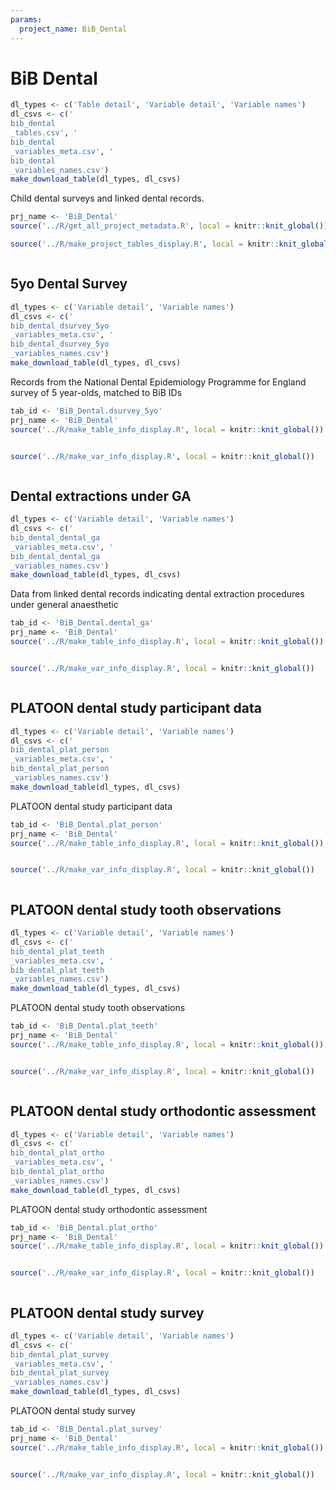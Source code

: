 ```yaml
---
params:
  project_name: BiB_Dental
---
```






# BiB Dental {#bib_dental}


```r
dl_types <- c('Table detail', 'Variable detail', 'Variable names')
dl_csvs <- c('
bib_dental
_tables.csv', '
bib_dental
_variables_meta.csv', '
bib_dental
_variables_names.csv')
make_download_table(dl_types, dl_csvs)
```



Child dental surveys and linked dental records.



```r
prj_name <- 'BiB_Dental'
source('../R/get_all_project_metadata.R', local = knitr::knit_global())
```



```r
source('../R/make_project_tables_display.R', local = knitr::knit_global())
```



```r

```





## 5yo Dental Survey {#bib_dental_dsurvey_5yo}


```r
dl_types <- c('Variable detail', 'Variable names')
dl_csvs <- c('
bib_dental_dsurvey_5yo
_variables_meta.csv', '
bib_dental_dsurvey_5yo
_variables_names.csv')
make_download_table(dl_types, dl_csvs)
```



Records from the National Dental Epidemiology Programme for England survey of 5 year-olds, matched to BiB IDs



```r
tab_id <- 'BiB_Dental.dsurvey_5yo'
prj_name <- 'BiB_Dental'
source('../R/make_table_info_display.R', local = knitr::knit_global())
```



```r

```



```r
source('../R/make_var_info_display.R', local = knitr::knit_global())
```



```r

```





## Dental extractions under GA {#bib_dental_dental_ga}


```r
dl_types <- c('Variable detail', 'Variable names')
dl_csvs <- c('
bib_dental_dental_ga
_variables_meta.csv', '
bib_dental_dental_ga
_variables_names.csv')
make_download_table(dl_types, dl_csvs)
```



Data from linked dental records indicating dental extraction procedures under general anaesthetic



```r
tab_id <- 'BiB_Dental.dental_ga'
prj_name <- 'BiB_Dental'
source('../R/make_table_info_display.R', local = knitr::knit_global())
```



```r

```



```r
source('../R/make_var_info_display.R', local = knitr::knit_global())
```



```r

```





## PLATOON dental study participant data {#bib_dental_plat_person}


```r
dl_types <- c('Variable detail', 'Variable names')
dl_csvs <- c('
bib_dental_plat_person
_variables_meta.csv', '
bib_dental_plat_person
_variables_names.csv')
make_download_table(dl_types, dl_csvs)
```



PLATOON dental study participant data



```r
tab_id <- 'BiB_Dental.plat_person'
prj_name <- 'BiB_Dental'
source('../R/make_table_info_display.R', local = knitr::knit_global())
```



```r

```



```r
source('../R/make_var_info_display.R', local = knitr::knit_global())
```



```r

```





## PLATOON dental study tooth observations {#bib_dental_plat_teeth}


```r
dl_types <- c('Variable detail', 'Variable names')
dl_csvs <- c('
bib_dental_plat_teeth
_variables_meta.csv', '
bib_dental_plat_teeth
_variables_names.csv')
make_download_table(dl_types, dl_csvs)
```



PLATOON dental study tooth observations



```r
tab_id <- 'BiB_Dental.plat_teeth'
prj_name <- 'BiB_Dental'
source('../R/make_table_info_display.R', local = knitr::knit_global())
```



```r

```



```r
source('../R/make_var_info_display.R', local = knitr::knit_global())
```



```r

```





## PLATOON dental study orthodontic assessment {#bib_dental_plat_ortho}


```r
dl_types <- c('Variable detail', 'Variable names')
dl_csvs <- c('
bib_dental_plat_ortho
_variables_meta.csv', '
bib_dental_plat_ortho
_variables_names.csv')
make_download_table(dl_types, dl_csvs)
```



PLATOON dental study orthodontic assessment



```r
tab_id <- 'BiB_Dental.plat_ortho'
prj_name <- 'BiB_Dental'
source('../R/make_table_info_display.R', local = knitr::knit_global())
```



```r

```



```r
source('../R/make_var_info_display.R', local = knitr::knit_global())
```



```r

```





## PLATOON dental study survey {#bib_dental_plat_survey}


```r
dl_types <- c('Variable detail', 'Variable names')
dl_csvs <- c('
bib_dental_plat_survey
_variables_meta.csv', '
bib_dental_plat_survey
_variables_names.csv')
make_download_table(dl_types, dl_csvs)
```



PLATOON dental study survey



```r
tab_id <- 'BiB_Dental.plat_survey'
prj_name <- 'BiB_Dental'
source('../R/make_table_info_display.R', local = knitr::knit_global())
```



```r

```



```r
source('../R/make_var_info_display.R', local = knitr::knit_global())
```



```r

```



